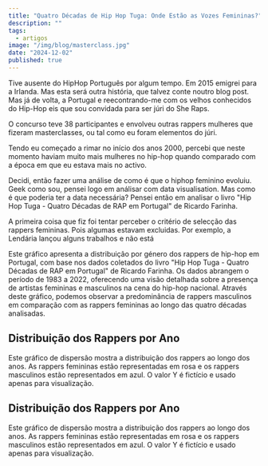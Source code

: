 ```yaml
---
title: "Quatro Décadas de Hip Hop Tuga: Onde Estão as Vozes Femininas?"
description: ""
tags:
  - artigos
image: "/img/blog/masterclass.jpg"
date: "2024-12-02"
published: true
---
```


Tive ausente do HipHop Português por algum tempo. Em 2015 emigrei para a Irlanda. Mas esta será outra história, que talvez conte noutro blog post. Mas já de volta, a Portugal e reecontrando-me com os velhos conhecidos do Hip-Hop eis que sou convidada para ser júri do She Raps.

O concurso teve 38 participantes e envolveu outras rappers mulheres que fizeram masterclasses, ou tal como eu foram elementos do júri.

Tendo eu começado a rimar no início dos anos 2000, percebi que neste momento haviam muito mais mulheres no hip-hop quando comparado com a época em que eu estava mais no activo.

Decidi, então fazer uma análise de como é que o hiphop feminino evoluiu. Geek como sou, pensei logo em análisar com data visualisation. Mas como é que poderia ter a data necessária? Pensei então em analisar o livro "Hip Hop Tuga - Quatro Décadas de RAP em Portugal" de Ricardo Farinha.

A primeira coisa que fiz foi tentar perceber o critério de selecção das rappers femininas. Pois algumas estavam excluidas. Por exemplo, a Lendária lançou alguns trabalhos e não está

Este gráfico apresenta a distribuição por género dos rappers de hip-hop em Portugal, com base nos dados coletados do livro "Hip Hop Tuga - Quatro Décadas de RAP em Portugal" de Ricardo Farinha. Os dados abrangem o período de 1983 a 2022, oferecendo uma visão detalhada sobre a presença de artistas femininas e masculinos na cena do hip-hop nacional. Através deste gráfico, podemos observar a predominância de rappers masculinos em comparação com as rappers femininas ao longo das quatro décadas analisadas.

<LivroHhTugaMulheresPieChart />

## Distribuição dos Rappers por Ano

Este gráfico de dispersão mostra a distribuição dos rappers ao longo dos anos. As rappers femininas estão representadas em rosa e os rappers masculinos estão representados em azul. O valor Y é fictício e usado apenas para visualização.

<LivroHhTugaMulheresScatterPlot />

## Distribuição dos Rappers por Ano

Este gráfico de dispersão mostra a distribuição dos rappers ao longo dos anos. As rappers femininas estão representadas em rosa e os rappers masculinos estão representados em azul. O valor Y é fictício e usado apenas para visualização.

<LivroHhTugaMulheresLineChart />
